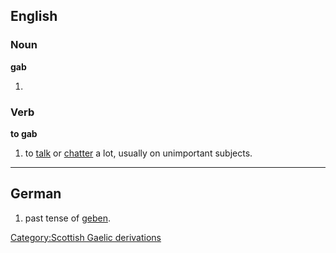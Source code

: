 ==English==
===Noun===
'''gab'''

# {{stub}}

===Verb===
'''to gab'''
# to [[talk]] or [[chatter]] a lot, usually on unimportant subjects.

----

==German==
# past tense of [[geben]].
[[Category:Scottish Gaelic derivations]]